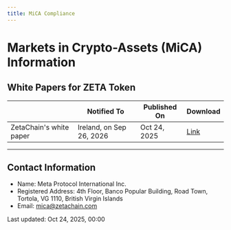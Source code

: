 ```yaml
---
title: MiCA Compliance
---
```


# Markets in Crypto-Assets (MiCA) Information

## White Papers for ZETA Token

|                         | Notified To              | Published On | Download                                     |
| ----------------------- | ------------------------ | ------------ | -------------------------------------------- |
| ZetaChain's white paper | Ireland, on Sep 26, 2026 | Oct 24, 2025 | [Link](https://www.zetachain.com/whitepaper) |

---

## Contact Information

- Name: Meta Protocol International Inc.
- Registered Address: 4th Floor, Banco Popular Building, Road Town, Tortola, VG 1110, British Virgin Islands
- Email: mica@zetachain.com

Last updated: Oct 24, 2025, 00:00
